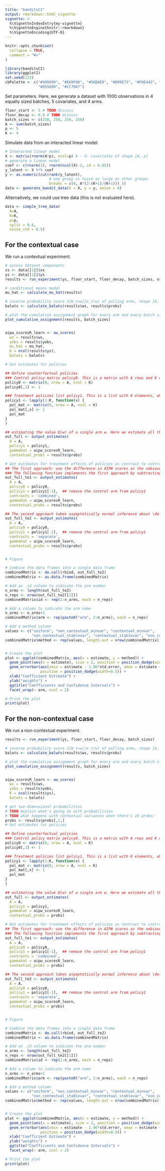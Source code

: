 ```yaml
---
title: "banditsCI"
output: rmarkdown::html_vignette
vignette: >
  %\VignetteIndexEntry{my-vignette}
  %\VignetteEngine{knitr::rmarkdown}
  %\VignetteEncoding{UTF-8}
---
```


```r
knitr::opts_chunk$set(
  collapse = TRUE,
  comment = "#>"
)
```

```r
library(banditsCI)
library(ggplot2)
set.seed(123)
cbPalette <- c("#999999", "#E69F00", "#56B4E9", "#009E73", "#F0E442", "#0072B2", 
               "#D55E00", "#CC79A7")

```

Set parameters. Here, we generate a dataset with 1000 observations in 4 equally 
sized batches, 5 covariates, and 4 arms. 
```r
floor_start <- 5 # TODO discuss
floor_decay <- 0.9 # TODO discuss
batch_sizes <- c(250, 250, 250, 250)
A <- sum(batch_sizes)
p <- 5
K <- 4
```

Simulate data from an interacted linear model. 
```r
# Interacted linear model
X <- matrix(rnorm(A*p), ncol=p) # - X: covariates of shape [A, p]
# generate a linear model
coef <- c(rnorm(2), rnorm(ncol(X)-2, sd = 0.05))
y_latent <- X %*% coef
y <- as.numeric(cut(rank(y_latent),
                    # one group is twice as large as other groups
                    breaks = c(0, A*(2:(K+1)/(K+1))) ))
data <- generate_bandit_data(X = X, y = y, noise = 0)

```

Alternatively, we could use tree data (this is not evaluated here). 
```r
data <- simple_tree_data(
  A=A,
  K=K,
  p=p,
  split = 0.6,
  noise_std = 0.5)
```

## For the contextual case
We run a contextual experiment. 
```r
# access dataset components
xs <- data[[1]]$xs
ys <- data[[1]]$ys
results <- run_experiment(ys, floor_start, floor_decay, batch_sizes, xs)

# conditional means model
mu_hat <- calculate_mu_hat(results)

# inverse probability score 1[W_t=w]/e_t(w) of pulling arms, shape [A, K]
balwts <- calculate_balwts(results$ws, results$probs)

# plot the cumulative assignment graph for every arm and every batch size, x-axis is the number of observations, y-axis is the cumulative assignment
plot_cumulative_assignment(results, batch_sizes)


aipw_scoresR_learn <- aw_scores(
  ws = results$ws, 
  yobs = results$yobs, 
  mu_hat = mu_hat, 
  K = ncol(results$ys),
  balwts = balwts)

```

```r
# Get estimates for policies

## Define counterfactual policies
### Control policy matrix policy0. This is a matrix with A rows and K columns, where the elements in the first column are all 1s and the elements in the remaining columns are all 0s.
policy0 <- matrix(0, nrow = A, ncol = K)
policy0[,1] <- 1

### Treatment policies list policy1. This is a list with K elements, where each list contains a matrix with A rows and K columns. Identifier of treatment x: the x th column of the matrix in the x th policy in the list is 1.
policy1 <- lapply(1:K, function(x) {
  pol_mat <- matrix(0, nrow = A, ncol = K)
  pol_mat[,x] <- 1
  pol_mat
}
) 

## estimating the value Q(w) of a single arm w. Here we estimate all the arms in policy1 in turn. 
out_full <- output_estimates(
  A = A,
  policy1 = policy1, 
  gammahat = aipw_scoresR_learn, 
  contextual_probs = results$probs)

# Get estimates for treatment effects of policies as contrast to control \delta(w_1, w_2) = E[Y_t(w_1) - Y_t(w_2)]. In Hadad, Vitor, et al (2021) there are two approaches.
## The first approach: use the difference in AIPW scores as the unbiased scoring rule for \delta (w_1, w_2)
### The following function implements the first approach by subtracting policy0, the control arm, from all the arms in policy1, except for the control arm itself.
out_full_te1 <- output_estimates(
  A = A,
  policy0 = policy0,
  policy1 = policy1[-1],  ## remove the control arm from policy1
  contrasts = 'combined',
  gammahat = aipw_scoresR_learn, 
  contextual_probs = results$probs)

## The second approach takes asymptotically normal inference about \delta(w_1, w_2): \delta ^ hat (w_1, w_2) = Q ^ hat (w_1) - Q ^ hat (w_2)
out_full_te2 <- output_estimates(
  A = A,
  policy0 = policy0,
  policy1 = policy1[-1],  ## remove the control arm from policy1
  contrasts = 'separate',
  gammahat = aipw_scoresR_learn, 
  contextual_probs = results$probs)


# Figure

# Combine the data frames into a single data frame
combinedMatrix <- do.call(rbind, out_full_te2)
combinedMatrix <- as.data.frame(combinedMatrix)

# Add an .id column to indicate the arm number
n_arms <- length(out_full_te2)
n_reps <- nrow(out_full_te2[[1]])
combinedMatrix$id <- rep(1:n_arms, each = n_reps)

# Add a column to indicate the arm name
n_arms <- n_arms+1
combinedMatrix$arm <- rep(paste0("arm", 2:n_arms), each = n_reps)

# Add a method column
values <- c("uniform", "non_contextual_minvar", "contextual_minvar", 
            "non_contextual_stablevar", "contextual_stablevar", "non_contextual_twopoint")
combinedMatrix$method <- rep(values, length.out = nrow(combinedMatrix))


# Create the plot
plot <- ggplot(combinedMatrix, aes(x = estimate, y = method)) +
  geom_point(aes(x = estimate), size = 2, position = position_dodge(width=0.5)) +
  geom_errorbar(aes(xmin = estimate - 1.96*std.error, xmax = estimate + 1.96*std.error), width = 0.05, 
                position = position_dodge(width=0.5)) +
  xlab("Coefficient Estimate") +
  ylab("weights") +
  ggtitle("Coefficients and Confidence Intervals") +
  facet_wrap(~ arm, ncol = 2)

# Print the plot
print(plot)
```


## For the non-contextual case

We run a non-contextual experiment. 
```r
results <- run_experiment(ys, floor_start, floor_decay, batch_sizes)

# inverse probability score 1[W_t=w]/e_t(w) of pulling arms, shape [A, K]
balwts <- calculate_balwts(results$ws, results$probs)

# plot the cumulative assignment graph for every arm and every batch size, x-axis is the number of observations, y-axis is the cumulative assignment
plot_cumulative_assignment(results, batch_sizes)


aipw_scoresR_learn <- aw_scores(
  ws = results$ws, 
  yobs = results$yobs, 
  K = ncol(results$ys),
  balwts = balwts)

```

```r
# get two-dimensional probabilities
# TODO explain what's going on with probabilities
# TODO what happens with contextual variances when there's 2d probs/
probs <- results$probs[,1,]
# Get estimates for policies

## Define counterfactual policies
### Control policy matrix policy0. This is a matrix with A rows and K columns, where the elements in the first column are all 1s and the elements in the remaining columns are all 0s.
policy0 <- matrix(0, nrow = A, ncol = K)
policy0[,1] <- 1

### Treatment policies list policy1. This is a list with K elements, where each list contains a matrix with A rows and K columns. Identifier of treatment x: the x th column of the matrix in the x th policy in the list is 1.
policy1 <- lapply(1:K, function(x) {
  pol_mat <- matrix(0, nrow = A, ncol = K)
  pol_mat[,x] <- 1
  pol_mat
}
) 

## estimating the value Q(w) of a single arm w. Here we estimate all the arms in policy1 in turn. 
out_full <- output_estimates(
  A = A,
  policy1 = policy1, 
  gammahat = aipw_scoresR_learn, 
  contextual_probs = probs)

# Get estimates for treatment effects of policies as contrast to control \delta(w_1, w_2) = E[Y_t(w_1) - Y_t(w_2)]. In Hadad, Vitor, et al (2021) there are two approaches.
## The first approach: use the difference in AIPW scores as the unbiased scoring rule for \delta (w_1, w_2)
### The following function implements the first approach by subtracting policy0, the control arm, from all the arms in policy1, except for the control arm itself.
out_full_te1 <- output_estimates(
  A = A,
  policy0 = policy0,
  policy1 = policy1[-1],  ## remove the control arm from policy1
  contrasts = 'combined',
  gammahat = aipw_scoresR_learn, 
  contextual_probs = probs)

## The second approach takes asymptotically normal inference about \delta(w_1, w_2): \delta ^ hat (w_1, w_2) = Q ^ hat (w_1) - Q ^ hat (w_2)
out_full_te2 <- output_estimates(
  A = A,
  policy0 = policy0,
  policy1 = policy1[-1],  ## remove the control arm from policy1
  contrasts = 'separate',
  gammahat = aipw_scoresR_learn, 
  contextual_probs = probs)


# Figure

# Combine the data frames into a single data frame
combinedMatrix <- do.call(rbind, out_full_te2)
combinedMatrix <- as.data.frame(combinedMatrix)

# Add an .id column to indicate the arm number
n_arms <- length(out_full_te2)
n_reps <- nrow(out_full_te2[[1]])
combinedMatrix$id <- rep(1:n_arms, each = n_reps)

# Add a column to indicate the arm name
n_arms <- n_arms+1
combinedMatrix$arm <- rep(paste0("arm", 2:n_arms), each = n_reps)

# Add a method column
values <- c("uniform", "non_contextual_minvar", "contextual_minvar", 
            "non_contextual_stablevar", "contextual_stablevar", "non_contextual_twopoint")
combinedMatrix$method <- rep(values, length.out = nrow(combinedMatrix))


# Create the plot
plot <- ggplot(combinedMatrix, aes(x = estimate, y = method)) +
  geom_point(aes(x = estimate), size = 2, position = position_dodge(width=0.5)) +
  geom_errorbar(aes(xmin = estimate - 1.96*std.error, xmax = estimate + 1.96*std.error), width = 0.05, 
                position = position_dodge(width=0.5)) +
  xlab("Coefficient Estimate") +
  ylab("weights") +
  ggtitle("Coefficients and Confidence Intervals") +
  facet_wrap(~ arm, ncol = 2)

# Print the plot
print(plot)
```

